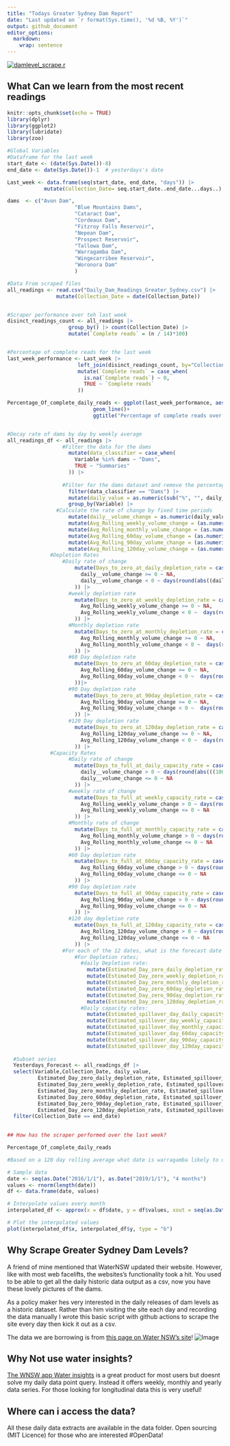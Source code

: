 ```yaml
---
title: "Todays Greater Sydney Dam Report"
date: "Last updated on `r format(Sys.time(), '%d %B, %Y')`"
output: github_document
editor_options: 
  markdown: 
    wrap: sentence
---
```

[![damlevel_scrape.r](https://github.com/snazzyandy/Modelling-and-EDA/actions/workflows/greatersydscraper.yml/badge.svg)](https://github.com/snazzyandy/Modelling-and-EDA/actions/workflows/greatersydscraper.yml)

## What Can we learn from the most recent readings
```r
knitr::opts_chunk$set(echo = TRUE)
library(dplyr)
library(ggplot2)
library(lubridate)
library(zoo)

```
```r
#Global Variables
#Dataframe for the last week
start_date <- (date(Sys.Date())-8)
end_date <- date(Sys.Date())-1  # yesterdays's date

Last_week <- data.frame(seq(start_date, end_date, "days")) |>
            mutate(Collection_Date= seq.start_date..end_date...days..)

dams  <- c("Avon Dam",
                      "Blue Mountains Dams",
                      "Cataract Dam",
                      "Cordeaux Dam",
                      "Fitzroy Falls Reservoir",
                      "Nepean Dam",
                      "Prospect Reservoir",
                      "Tallowa Dam",
                      "Warragamba Dam",
                      "Wingecarribee Reservoir",
                      "Woronora Dam"
                      )

#Data From scraped files
all_readings <- read.csv("Daily_Dam_Readings_Greater_Sydney.csv") |>                     
                mutate(Collection_Date = date(Collection_Date))


#Scraper performance over teh last week
disinct_readings_count <- all_readings |> 
                    group_by() |> count(Collection_Date) |>
                    mutate(`Complete reads` = (n / 14)*100) 


#Percentage of complete reads for the last week
last_week_performance <- Last_week |>
                       left_join(disinct_readings_count, by="Collection_Date") |> 
                       mutate(`Complete reads` = case_when(
                         is.na(`Complete reads`) ~ 0,
                         TRUE ~ `Complete reads`
                       ))

Percentage_Of_complete_daily_reads <- ggplot(last_week_performance, aes(Collection_Date, `Complete reads`))+
                            geom_line()+
                            ggtitle("Percentage of complete reads over the last week")


#Decay rate of dams by day by weekly average
all_readings_df <- all_readings |>
                  #Filter the data for the dams
                    mutate(data_classifier = case_when(
                      Variable %in% dams ~ "Dams",
                      TRUE ~ "Summaries"
                    )) |> 
  
                  #Filter for the dams dataset and remove the percentages
                    filter(data_classifier == "Dams") |>
                    mutate(daily_value = as.numeric(sub("%", "", daily_value))) |>
                    group_by(Variable) |> 
                #Calculate the rate of change by fixed time periods
                    mutate(daily__volume_change = as.numeric(daily_value) - as.numeric(lag(x= daily_value, n= 1)))|>    
                    mutate(Avg_Rolling_weekly_volume_change = (as.numeric(daily_value) - as.numeric(rollmean(daily_value, k=7)))/7) |>
                    mutate(Avg_Rolling_monthly_volume_change = (as.numeric(daily_value) - as.numeric(rollmean(daily_value, k=30)))/30) |> 
                    mutate(Avg_Rolling_60day_volume_change = (as.numeric(daily_value) - as.numeric(rollmean(daily_value, k=60)))/60) |> 
                    mutate(Avg_Rolling_90day_volume_change = (as.numeric(daily_value) - as.numeric(rollmean(daily_value, k=90)))/90) |> 
                    mutate(Avg_Rolling_120day_volume_change = (as.numeric(daily_value) - as.numeric(rollmean(daily_value, k=120)))/120) |> 
              #Depletion Rates
                  #Daily rate of change
                      mutate(Days_to_zero_at_daily_depletion_rate = case_when(
                        daily__volume_change >= 0 ~ NA,
                        daily__volume_change < 0 ~ days(round(abs((daily_value / daily__volume_change))))
                      )) |> 
                    #weekly depletion rate
                      mutate(Days_to_zero_at_weekly_depletion_rate = case_when(
                        Avg_Rolling_weekly_volume_change >= 0 ~ NA,
                        Avg_Rolling_weekly_volume_change < 0 ~  days(round(abs((daily_value / Avg_Rolling_weekly_volume_change))))
                      )) |> 
                    #Monthly depletion rate
                      mutate(Days_to_zero_at_monthly_depletion_rate = case_when(
                        Avg_Rolling_monthly_volume_change >= 0 ~ NA,
                        Avg_Rolling_monthly_volume_change < 0 ~  days(round(abs((daily_value / Avg_Rolling_monthly_volume_change))))
                      )) |>
                    #60 Day depletion rate
                      mutate(Days_to_zero_at_60day_depletion_rate = case_when(
                        Avg_Rolling_60day_volume_change >= 0 ~ NA,
                        Avg_Rolling_60day_volume_change < 0 ~  days(round(abs((daily_value / Avg_Rolling_60day_volume_change))))
                      ))|>
                    #90 Day depletion rate
                      mutate(Days_to_zero_at_90day_depletion_rate = case_when(
                        Avg_Rolling_90day_volume_change >= 0 ~ NA,
                        Avg_Rolling_90day_volume_change < 0 ~  days(round(abs((daily_value / Avg_Rolling_90day_volume_change))))
                      )) |>
                    #120 Day depletion rate
                      mutate(Days_to_zero_at_120day_depletion_rate = case_when(
                        Avg_Rolling_120day_volume_change >= 0 ~ NA,
                        Avg_Rolling_120day_volume_change < 0 ~  days(round(abs((daily_value / Avg_Rolling_120day_volume_change))))
                      )) |>
              #Capacity Rates 
                    #Daily rate of change
                      mutate(Days_to_full_at_daily_capacity_rate = case_when(
                        daily__volume_change > 0 ~ days(round(abs(((100-daily_value) / daily__volume_change)))),
                        daily__volume_change <= 0 ~ NA
                      )) |>
                    #weekly rate of change
                      mutate(Days_to_full_at_weekly_capacity_rate = case_when(
                        Avg_Rolling_weekly_volume_change > 0 ~ days(round(abs(((100-daily_value) / Avg_Rolling_weekly_volume_change)))),
                        Avg_Rolling_weekly_volume_change <= 0 ~ NA
                      )) |>
                    #Monthly rate of change
                      mutate(Days_to_full_at_monthly_capacity_rate = case_when(
                        Avg_Rolling_monthly_volume_change > 0 ~ days(round(abs(((100-daily_value) / Avg_Rolling_monthly_volume_change)))),
                        Avg_Rolling_monthly_volume_change <= 0 ~ NA
                      )) |>
                    #60 Day depletion rate
                      mutate(Days_to_full_at_60day_capacity_rate = case_when(
                        Avg_Rolling_60day_volume_change > 0 ~ days(round(abs(((100-daily_value) / Avg_Rolling_60day_volume_change)))),
                        Avg_Rolling_60day_volume_change <= 0 ~ NA
                      )) |>  
                    #90 Day depletion rate
                      mutate(Days_to_full_at_90day_capacity_rate = case_when(
                        Avg_Rolling_90day_volume_change > 0 ~ days(round(abs(((100-daily_value) / Avg_Rolling_90day_volume_change)))),
                        Avg_Rolling_90day_volume_change <= 0 ~ NA
                      )) |>  
                    #120 day depletion rate
                      mutate(Days_to_full_at_120day_capacity_rate = case_when(
                        Avg_Rolling_120day_volume_change > 0 ~ days(round(abs(((100-daily_value) / Avg_Rolling_120day_volume_change)))),
                        Avg_Rolling_120day_volume_change <= 0 ~ NA
                      )) |>
                  #For each of the 12 dates, what is the forecast date the dam will spill or deplete?
                      #For Depletion rates;
                        #daily Depletion rate:
                          mutate(Estimated_Day_zero_daily_depletion_rate = Days_to_zero_at_daily_depletion_rate + Collection_Date) |>
                          mutate(Estimated_Day_zero_weekly_depletion_rate = Days_to_zero_at_weekly_depletion_rate + Collection_Date) |>
                          mutate(Estimated_Day_zero_monthly_depletion_rate = Days_to_zero_at_monthly_depletion_rate + Collection_Date) |>
                          mutate(Estimated_Day_zero_60day_depletion_rate = Days_to_zero_at_60day_depletion_rate + Collection_Date) |>
                          mutate(Estimated_Day_zero_90day_depletion_rate = Days_to_zero_at_90day_depletion_rate + Collection_Date) |>
                          mutate(Estimated_Day_zero_120day_depletion_rate = Days_to_zero_at_120day_depletion_rate + Collection_Date) |>
                        #Daily capacity rates:
                          mutate(Estimated_spillover_day_daily_capacity_rate = Days_to_full_at_daily_capacity_rate + Collection_Date) |>
                          mutate(Estimated_spillover_day_weekly_capacity_rate = Days_to_full_at_weekly_capacity_rate + Collection_Date) |>
                          mutate(Estimated_spillover_day_monthly_capacity_rate = Days_to_full_at_monthly_capacity_rate + Collection_Date) |>
                          mutate(Estimated_spillover_day_60day_capacity_rate = Days_to_full_at_60day_capacity_rate + Collection_Date) |>
                          mutate(Estimated_spillover_day_90day_capacity_rate = Days_to_full_at_90day_capacity_rate + Collection_Date) |>  
                          mutate(Estimated_spillover_day_120day_capacity_rate = Days_to_full_at_120day_capacity_rate + Collection_Date) 
                    
  #Subset series
  Yesterdays_Forecast <- all_readings_df |>
  select(Variable,Collection_Date, daily_value,
          Estimated_Day_zero_daily_depletion_rate, Estimated_spillover_day_daily_capacity_rate,
          Estimated_Day_zero_weekly_depletion_rate, Estimated_spillover_day_weekly_capacity_rate,
          Estimated_Day_zero_monthly_depletion_rate, Estimated_spillover_day_monthly_capacity_rate,
          Estimated_Day_zero_60day_depletion_rate, Estimated_spillover_day_60day_capacity_rate,
          Estimated_Day_zero_90day_depletion_rate, Estimated_spillover_day_90day_capacity_rate,
          Estimated_Day_zero_120day_depletion_rate, Estimated_spillover_day_120day_capacity_rate) |>
  filter(Collection_Date == end_date)
  
```

```r
## How has the scraper performed over the last week?

Percentage_Of_complete_daily_reads

#Based on a 120 day rolling average what date is warragamba likely to overflow or hit zero.

# Sample data
date <- seq(as.Date("2016/1/1"), as.Date("2019/1/1"), "4 months")
values <- rnorm(length(date))
df <- data.frame(date, values)

# Interpolate values every month
interpolated_df <- approx(x = df$date, y = df$values, xout = seq(as.Date("2016/1/1"), as.Date("2019/1/1"), "months"))

# Plot the interpolated values
plot(interpolated_df$x, interpolated_df$y, type = "b")

```

## Why Scrape Greater Sydney Dam Levels?

A friend of mine mentioned that WaterNSW updated their website.
However, like with most web facelifts, the websites's functionality took a hit.
You used to be able to get all the daily historic data output as a csv, now you have these lovely pictures of the dams.

As a policy maker hes very interested in the daily releases of dam levels as a historic dataset.
Rather than him visiting the site each day and recording the data manually I wrote this basic script with github actions to scrape the site every day then kick it out as a csv.


The data we are borrowing is from [this page on Water NSW's site](https://www.waternsw.com.au/nsw-dams/nsw-storage-levels/greater-sydney-dam-levels)!
![Image](Images/WNSWScreenshot.png)

## Why Not use water insights?
[The WNSW app Water insights](https://waterinsights.waternsw.com.au/12964-sydney-drinking-water-catchment/#!) is a great product for most users but doesnt solve my daily data point query. Instead it offers weekly, monthly and yearly data series. For those looking for longitudinal data this is very useful!


## Where can i access the data?

All these daily data extracts are available in the data folder.
Open sourcing (MIT Licence) for those who are interested #OpenData!



